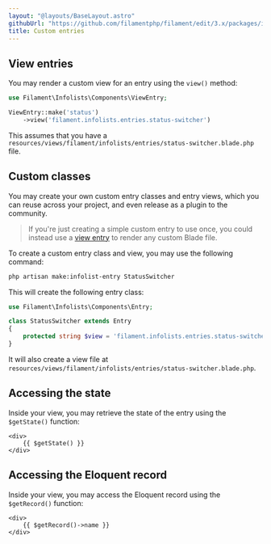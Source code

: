 ```yaml
---
layout: "@layouts/BaseLayout.astro"
githubUrl: "https://github.com/filamentphp/filament/edit/3.x/packages/infolists/docs/03-entries/07-custom.md"
title: Custom entries
---
```


## View entries

You may render a custom view for an entry using the `view()` method:

```php
use Filament\Infolists\Components\ViewEntry;

ViewEntry::make('status')
    ->view('filament.infolists.entries.status-switcher')
```

This assumes that you have a `resources/views/filament/infolists/entries/status-switcher.blade.php` file.

## Custom classes

You may create your own custom entry classes and entry views, which you can reuse across your project, and even release as a plugin to the community.

> If you're just creating a simple custom entry to use once, you could instead use a [view entry](./#view-entries) to render any custom Blade file.

To create a custom entry class and view, you may use the following command:

```bash
php artisan make:infolist-entry StatusSwitcher
```

This will create the following entry class:

```php
use Filament\Infolists\Components\Entry;

class StatusSwitcher extends Entry
{
    protected string $view = 'filament.infolists.entries.status-switcher';
}
```

It will also create a view file at `resources/views/filament/infolists/entries/status-switcher.blade.php`.

## Accessing the state

Inside your view, you may retrieve the state of the entry using the `$getState()` function:

```blade
<div>
    {{ $getState() }}
</div>
```

## Accessing the Eloquent record

Inside your view, you may access the Eloquent record using the `$getRecord()` function:

```blade
<div>
    {{ $getRecord()->name }}
</div>
```
